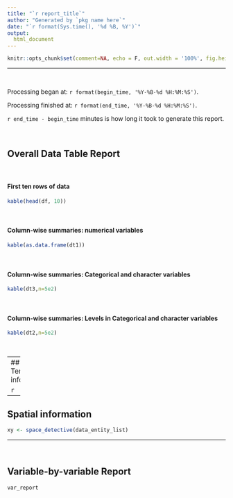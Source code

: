 ---
title: "`r report_title`"
author: "Generated by `pkg name here`"
date: "`r format(Sys.time(), '%d %B, %Y')`"
output:
  html_document
---

```{r echo = F}
knitr::opts_chunk$set(comment=NA, echo = F, out.width = '100%', fig.height = 3)
```

---

&nbsp;

Processing began at: `r format(begin_time, '%Y-%B-%d %H:%M:%S')`.

Processing finished at: `r format(end_time, '%Y-%B-%d %H:%M:%S')`.

`r end_time - begin_time` minutes is how long it took to generate this report.

&nbsp;

## Overall Data Table Report 

&nbsp;

#### First ten rows of data

```{r make_report1, echo=F,warning=F,message=F, comment=NA}
kable(head(df, 10))
```

&nbsp;

#### Column-wise summaries: numerical variables

```{r echo=FALSE}
kable(as.data.frame(dt1))
```

&nbsp;

#### Column-wise summaries: Categorical and character variables

```{r}
kable(dt3,n=5e2)
```

&nbsp;

#### Column-wise summaries: Levels in Categorical and character variables

```{r}
kable(dt2,n=5e2)
```

&nbsp;

---
## Temporal information

```{r}

```

---

## Spatial information

```{r}
xy <- space_detective(data_entity_list)
```


---

&nbsp;

## Variable-by-variable Report

```{r echo=FALSE, message=FALSE, warning=FALSE, comment = NA}
var_report
```